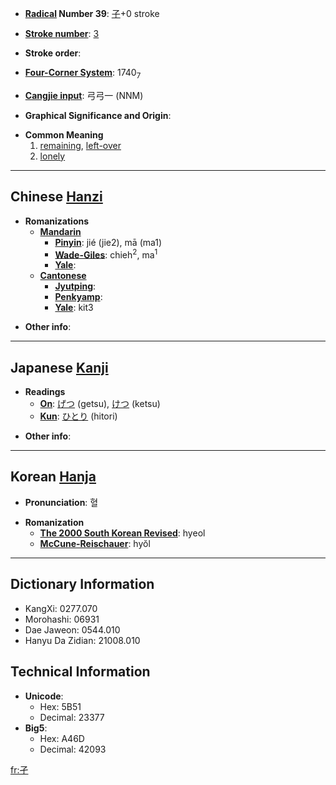* '''[[Wiktionary:Chinese radical index| Radical]] Number 39''': [[Wiktionary:Chinese radical index 子|子]]+0 stroke

* '''[[Wiktionary:Chinese total strokes index|Stroke number]]''': [[Wiktionary:Chinese total strokes index 3|3]]

* '''Stroke order''': 

* '''[[Wiktionary:Chinese four corner index|Four-Corner System]]''': 1740<sub>7</sub>

* '''[[Wiktionary:Chinese Cangjie index|Cangjie input]]''': 弓弓一 (NNM)

* '''Graphical Significance and Origin''': 

* '''Common Meaning'''
*#[[remaining]], [[left-over]]
*# [[lonely]]

----

== Chinese [[Hanzi]] ==

* '''Romanizations'''
** '''[[Mandarin]]'''
*** '''[[Pinyin]]''': jié (jie2), mā (ma1)
*** '''[[Wade-Giles]]''': chieh<sup>2</sup>, ma<sup>1</sup>
*** '''[[Yale]]''': 
** '''[[Cantonese]]'''
*** '''[[Jyutping]]''':
*** '''[[Penkyamp]]''': 
*** '''[[Yale]]''': kit3

* '''Other info''': 

----

== Japanese [[Kanji]] ==

* '''Readings'''
** '''[[On]]''': [[げつ]] (getsu), [[けつ]] (ketsu)
** '''[[Kun]]''': [[ひとり]] (hitori)

* '''Other info''':  

----

== Korean [[Hanja]] ==

* '''Pronunciation''': 혈

* '''Romanization'''
** '''[[The 2000 South Korean Revised Romanization|The 2000 South Korean Revised]]''': hyeol
** '''[[McCune-Reischauer]]''': hyŏl

----

== Dictionary Information ==

* KangXi: 0277.070
* Morohashi: 06931
* Dae Jaweon: 0544.010
* Hanyu Da Zidian: 21008.010

== Technical Information ==

* '''Unicode''':
** Hex: 5B51
** Decimal: 23377
* '''Big5''':
** Hex: A46D
** Decimal: 42093

[[fr:孑]]
